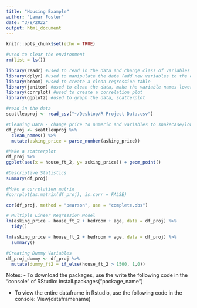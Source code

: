 ```yaml
---
title: "Housing Example"
author: "Lamar Foster"
date: "3/8/2022"
output: html_document
---
```


```r
knitr::opts_chunk$set(echo = TRUE)
```

```r
#used to clear the environment
rm(list = ls())
```

```r
library(readr) #used to read in the data and change class of variables (numeric, character, etc) 
library(dplyr) #used to manipulate the data (add new variables to the dataframe and use if_else statement)
library(broom) #used to create a clean regression table
library(janitor) #used to clean the data, make the variable names lowercase and snakecase
library(corrplot) #used to create a correlation plot
library(ggplot2) #used to graph the data, scatterplot

```

```r
#read in the data
seattleuproj <- read_csv("~/Desktop/R Project Data.csv")
```

```r
#Cleaning Data - change price to numeric and variables to snakecase/lowercase
df_proj <- seattleuproj %>% 
  clean_names() %>% 
  mutate(asking_price = parse_number(asking_price))
```


```r
#Make a scatterplot  
df_proj %>% 
ggplot(aes(x = house_ft_2, y= asking_price)) + geom_point()
```

```r
#Descriptive Statistics 
summary(df_proj) 
```

```r
#Make a correlation matrix
#corrplot(as.matrix(df_proj), is.corr = FALSE)

cor(df_proj, method = "pearson", use = "complete.obs")
```

```r
# Multiple Linear Regression Model 
lm(asking_price ~ house_ft_2 + bedroom + age, data = df_proj) %>% 
  tidy()

lm(asking_price ~ house_ft_2 + bedroom + age, data = df_proj) %>% 
  summary()
```

```r
#Creating Dummy Variables 
df_proj_dummy <- df_proj %>% 
  mutate(dummy_ft2 = if_else(house_ft_2 > 1500, 1,0))
```

Notes: 
- To download the packages, use the write the following code in the "console" of RStudio: 
  install.packages("package_name")
  
- To view the entire dataframe in Rstudio, use the following code in the console:
  View(dataframename)

  



